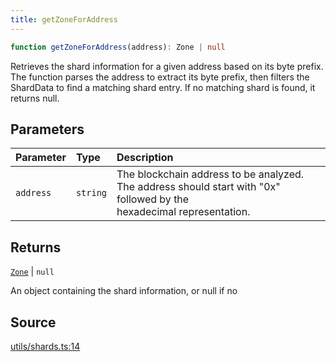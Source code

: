 ```yaml
---
title: getZoneForAddress
---
```


```ts
function getZoneForAddress(address): Zone | null
```

Retrieves the shard information for a given address based on its byte prefix. The function parses the address to
extract its byte prefix, then filters the ShardData to find a matching shard entry. If no matching shard is found, it
returns null.

## Parameters

| Parameter | Type | Description |
| :------ | :------ | :------ |
| `address` | `string` | The blockchain address to be analyzed. The address should start with "0x" followed by the<br />  hexadecimal representation. |

## Returns

[`Zone`](/content/enumerations/Zone) \| `null`

An object containing the shard information, or null if no

## Source

[utils/shards.ts:14](https://github.com/dominant-strategies/quais-6.js/blob/3237c5c21df47dfe74b210196b4121a22539a577/src/utils/shards.ts#L14)
